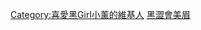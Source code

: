 {{Userbox
|border-c=#000000
|border-s=1
|id-c=#6495ED
|info-c=#ADDFAD
|info-s=10
|id= [[File:小薰.jpg|60px]]
|info=  這個用戶是'''[[黃瀞怡|小薰]]的忠實粉絲'''。
}}
[[Category:喜愛黑Girl小薰的維基人]]
<noinclude>
[[Category:藝人用戶框模板|黑澀會美眉]]
</noinclude>